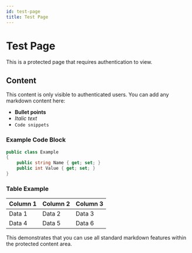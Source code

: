 ```yaml
---
id: test-page
title: Test Page
---
```



<Protected>

# Test Page

This is a protected page that requires authentication to view.

## Content

This content is only visible to authenticated users. You can add any markdown content here:

- **Bullet points**
- *Italic text*
- `Code snippets`

### Example Code Block

```csharp
public class Example
{
    public string Name { get; set; }
    public int Value { get; set; }
}
```

### Table Example

| Column 1 | Column 2 | Column 3 |
|----------|----------|----------|
| Data 1   | Data 2   | Data 3   |
| Data 4   | Data 5   | Data 6   |

This demonstrates that you can use all standard markdown features within the protected content area.

</Protected>